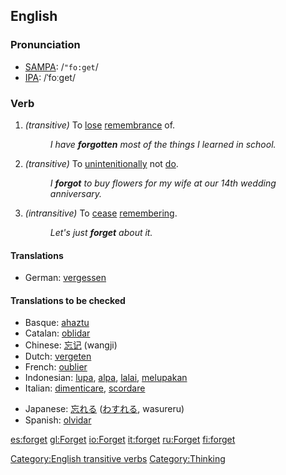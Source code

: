 ==English==

{{rank|author|authority|pleasant|861|forget|break|Roman|wise}}

=== Pronunciation ===
*[[w:SAMPA|SAMPA]]: /<tt>"fo:get</tt>/
*[[w:IPA|IPA]]: /ˈfoːget/

=== Verb ===
{{irregverb|'''to forget'''|'''[[forgets]]'''|'''[[forgot]]'''|'''[[forgotten]]'''|'''[[forgetting]]'''}}
#''(transitive)'' To [[lose]] [[remembrance]] of.
#:''I have '''forgotten''' most of the things I learned in school.''
#''(transitive)'' To [[unintenitionally]] not [[do]].
#:''I '''forgot''' to buy flowers for my wife at our 14th wedding anniversary.''
#''(intransitive)'' To [[cease]] [[remembering]].
#:''Let's just '''forget''' about it.''
====Translations====
*German: [[vergessen]]

==== Translations to be checked====
{{checktrans}}
{{top}}
*Basque: [[ahaztu]]
*Catalan: [[oblidar]]
*Chinese: [[忘记]] (wangji)
*Dutch: [[vergeten]]
*French: [[oublier]]
*Indonesian: [[lupa]], [[alpa]], [[lalai]], [[lupa|melupakan]]
*Italian: [[dimenticare]], [[scordare]]
{{mid}}
*Japanese: [[忘れる]] ([[わすれる]], wasureru)
*Spanish: [[olvidar]]
{{bottom}}

[[Category:English transitive verbs]]
[[Category:Thinking]]

[[es:forget]]
[[gl:Forget]]
[[io:Forget]]
[[it:forget]]
[[ru:Forget]]
[[fi:forget]]
